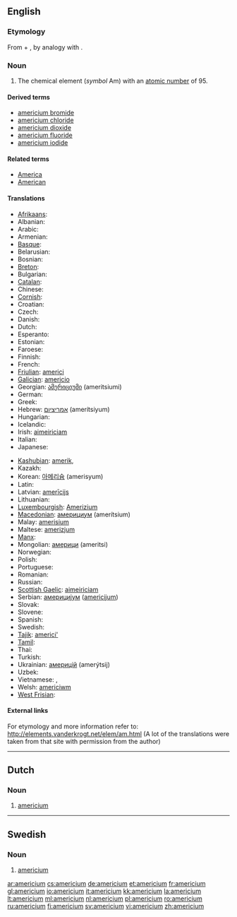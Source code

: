 {{also|Americium}}
==English==
{{elements|Am|plutonium|Pu|curium|Cm}}

===Etymology===
From {{term|America|Americ(as)}} + {{term|-ium}}, by analogy with {{term|europium}}.

===Noun===
{{en-noun|-}}
{{wikipedia}}

# {{element}} The chemical element (''symbol'' Am) with an [[atomic number]] of 95.

====Derived terms====
* [[americium bromide]]
* [[americium chloride]]
* [[americium dioxide]]
* [[americium fluoride]]
* [[americium iodide]]

====Related terms====
* [[America]]
* [[American]]

====Translations====
{{trans-top|chemical element with atomic number 95}}
* [[Afrikaans]]: {{t-|af|americium|xs=Afrikaans}}
* Albanian: {{t|sq|americ|xs=Albanian}}
* Arabic: {{t|ar|أمريكيوم|m|tr=’amríkyum|sc=Arab}}
* Armenian: {{t-|hy|ամերիցիում|tr=amerits‘ium|sc=Hayeren|xs=Armenian}}
* [[Basque]]: {{t|eu|amerizioa|xs=Basque}}
* Belarusian: {{t|be|амерыцый|m|tr=amerýtsyj|sc=Cyrl|xs=Belarusian}}
* Bosnian: {{t-|bs|americij}}
* [[Breton]]: {{t|br|amerikiom|xs=Breton}}
* Bulgarian: {{t-|bg|америций|m|tr=amerítsij|sc=Cyrl}}
* [[Catalan]]: {{t|ca|americi}}
* Chinese: {{t-|cmn|鋂|tr=méi|sc=Hani|xs=Mandarin}}
* [[Cornish]]: {{t|kw|amerycanyum|xs=Cornish}}
* Croatian: {{t-|hr|americij}}
* Czech: {{t+|cs|americium}}
* Danish: {{t-|da|americium}}
* Dutch: {{t+|nl|americium|n}}
* Esperanto: {{t-|eo|americio|xs=Esperanto}}
* Estonian: {{t-|et|ameriitsium}}
* Faroese: {{t-|fo|americium|xs=Faroese}}
* Finnish: {{t+|fi|amerikium}}
* French: {{t+|fr|américium|m}}
* [[Friulian]]: [[americi]]
* [[Galician]]: [[americio]]
* Georgian: [[ამერიციუმი]] (ameritsiumi)
* German: {{t+|de|Americium|n}}
* Greek: {{t+|el|αμερίκιο|n|tr=ameríkio|sc=Grek}}
* Hebrew: [[אמריציום]] (amerítsiyum)
* Hungarian: {{t+|hu|amerícium}}
* Icelandic: {{t+|is|ameríkín}}
* Irish: [[aimeiriciam]]
* Italian: {{t+|it|americio|m}}
* Japanese: {{t+|ja|アメリシウム|tr=amerishiumu|sc=Jpan}}
{{trans-mid}}
* [[Kashubian]]: [[amerik]],  {{t|csb|amerik}}
* Kazakh: {{t|kk|америций|tr=ameritsii|sc=Cyrl}}
* Korean: [[아메리슘]] (amerisyum)
* Latin: {{t+|la|americium|n}}
* Latvian: [[amerīcijs]]
* Lithuanian: {{t+|lt|americis|xs=Lithuanian}}
* [[Luxembourgish]]: [[Amerizium]]
* [[Macedonian]]: [[америциум]] (amerítsium) {{m}}
* Malay: [[amerisium]]
* Maltese: [[amerizjum]]
* [[Manx]]: {{t-|gv|americium|xs=Manx}}
* Mongolian: [[америци]] (ameritsi)
* Norwegian: {{t-|no|americium}}
* Polish: {{t+|pl|ameryk|m}}
* Portuguese: {{t+|pt|amerício|m}}
* Romanian: {{t+|ro|americiu|n}}
* Russian: {{t+|ru|америций|m|tr=amerítsij|sc=Cyrl}}
* [[Scottish Gaelic]]: [[aimeiriciam]]
* Serbian: [[америциjум]] ([[americijum]]) {{m}}
* Slovak: {{t-|sk|americium}}
* Slovene: {{t+|sl|americij}}
* Spanish: {{t+|es|americio|m}}
* Swedish: {{t+|sv|americium|n}}
* [[Tajik]]: [[americi']]
* [[Tamil]]: {{t|ta|அமெரிகியம்|tr=amerikiyam|sc=Taml}}
* Thai: {{t|th|อะเมริเซียม|tr=àmērísiam|sc=Thai|xs=Thai}}
* Turkish: {{t+|tr|amerikyum}}
* Ukrainian: [[америцiй]] (amerýtsij) {{m}}
* Uzbek: {{t|uz|америций|tr=ameritsiy}}
* Vietnamese: {{t|vi|Amerixi}}, {{t|vi|Ameriđi}}
* Welsh: [[americiwm]]
* [[West Frisian]]: {{t-|fy|americium|xs=West Frisian}}
{{trans-bottom}}

====External links====
For etymology and more information refer to:
http://elements.vanderkrogt.net/elem/am.html
(A lot of the translations were taken from that site with permission from the author)

----

==Dutch==
{{wikipedia|lang=nl}}

===Noun===
{{infl|nl|noun|g=n}}

# {{chemical element|lang=nl}} [[americium#English|americium]]

----

==Swedish==
{{wikipedia|lang=sv}}

===Noun===
{{infl|sv|noun|g=n}}
{{sv-noun-unc-n|2=americiumet}}

# {{context|chemical element|lang=sv}} [[#English|americium]]

[[ar:americium]]
[[cs:americium]]
[[de:americium]]
[[et:americium]]
[[fr:americium]]
[[gl:americium]]
[[io:americium]]
[[it:americium]]
[[kk:americium]]
[[la:americium]]
[[lt:americium]]
[[ml:americium]]
[[nl:americium]]
[[pl:americium]]
[[ro:americium]]
[[ru:americium]]
[[fi:americium]]
[[sv:americium]]
[[vi:americium]]
[[zh:americium]]